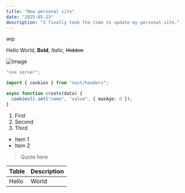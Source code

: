 ```yaml
---
title: "New personal site"
date: "2025-05-13"
description: "I finally took the time to update my personal site."
---
```


wip

Hello World, **Bold**, _Italic_, ~~Hidden~~

![Image](/static/images/ss.png)

```ts title="config.ts"
"use server";

import { cookies } from "next/headers";

async function create(data) {
  cookies().set("name", "value", { maxAge: 0 });
}
```

1. First
2. Second
3. Third

- Item 1
- Item 2

> Quote here

| Table | Description |
| ----- | ----------- |
| Hello | World       |

